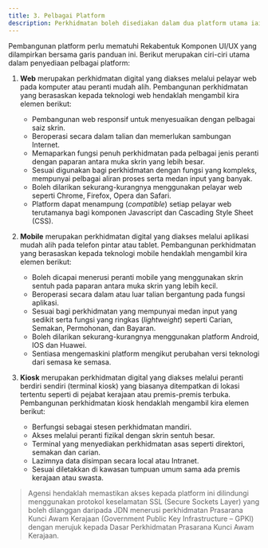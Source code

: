 ```yaml
---
title: 3. Pelbagai Platform
description: Perkhidmatan boleh disediakan dalam dua platform utama iaitu secara web dan mobile. Kedua-dua platform ini diperlukan bersesuaian dengan teknologi semasa yang digunakan oleh pemegang taruh.
---
```


Pembangunan platform perlu mematuhi Rekabentuk Komponen UI/UX yang dilampirkan bersama garis panduan ini. Berikut merupakan ciri-ciri utama dalam penyediaan pelbagai platform:

1. **Web** merupakan perkhidmatan digital yang diakses melalui pelayar web pada komputer atau peranti mudah alih. Pembangunan perkhidmatan yang berasaskan kepada teknologi web hendaklah mengambil kira elemen berikut:

    - Pembangunan web responsif untuk menyesuaikan dengan pelbagai saiz skrin.
    - Beroperasi secara dalam talian dan memerlukan sambungan Internet.
    - Memaparkan fungsi penuh perkhidmatan pada pelbagai jenis peranti dengan paparan antara muka skrin yang lebih besar.
    - Sesuai digunakan bagi perkhidmatan dengan fungsi yang kompleks, mempunyai pelbagai aliran proses serta medan input yang banyak.
    - Boleh dilarikan sekurang-kurangnya menggunakan pelayar web seperti Chrome, Firefox, Opera dan Safari.
    - Platform dapat menampung (*compatible*) setiap pelayar web  terutamanya bagi komponen Javascript dan Cascading Style Sheet (CSS).

2. **Mobile** merupakan perkhidmatan digital yang diakses melalui aplikasi mudah alih pada telefon pintar atau tablet. Pembangunan perkhidmatan yang berasaskan kepada teknologi mobile hendaklah mengambil kira elemen berikut:

    - Boleh dicapai menerusi peranti mobile yang menggunakan skrin sentuh pada paparan antara muka skrin yang lebih kecil.
    - Beroperasi secara dalam atau luar talian bergantung pada fungsi aplikasi.
    - Sesuai bagi perkhidmatan yang mempunyai medan input yang sedikit serta fungsi yang ringkas (*lightweight*) seperti Carian, Semakan, Permohonan, dan Bayaran.
    - Boleh dilarikan sekurang-kurangnya menggunakan platform Android, IOS dan Huawei.
    - Sentiasa mengemaskini platform mengikut perubahan versi teknologi dari semasa ke semasa.

3. **Kiosk** merupakan perkhidmatan digital yang diakses melalui peranti berdiri sendiri (terminal kiosk) yang biasanya ditempatkan di lokasi tertentu seperti di pejabat kerajaan atau premis-premis terbuka. Pembangunan perkhidmatan kiosk hendaklah mengambil kira elemen berikut:

    - Berfungsi sebagai stesen perkhidmatan mandiri.
    - Akses melalui peranti fizikal dengan skrin sentuh besar.
    - Terminal yang menyediakan perkhidmatan asas seperti direktori, semakan dan carian.
    - Lazimnya data disimpan secara local atau Intranet.
    - Sesuai diletakkan di kawasan tumpuan umum sama ada premis kerajaan atau swasta.

> Agensi hendaklah memastikan akses kepada platform ini dilindungi menggunakan protokol keselamatan SSL (Secure Sockets Layer) yang boleh dilanggan daripada JDN menerusi perkhidmatan Prasarana Kunci Awam Kerajaan (Government Public Key Infrastructure – GPKI) dengan merujuk kepada Dasar Perkhidmatan Prasarana Kunci Awam Kerajaan.